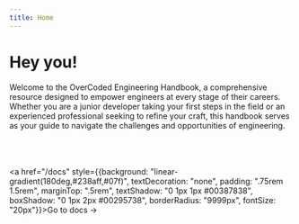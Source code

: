 ```yaml
---
title: Home
---
```


# Hey you!
Welcome to the OverCoded Engineering Handbook, a comprehensive resource designed to empower engineers at every stage of their careers. Whether you are a junior developer taking your first steps in the field or an experienced professional seeking to refine your craft, this handbook serves as your guide to navigate the challenges and opportunities of engineering.

<br/><br/><br/>
<a href="/docs" style={{background: "linear-gradient(180deg,#238aff,#07f)", textDecoration: "none", padding: ".75rem 1.5rem", marginTop: ".5rem", textShadow: "0 1px 1px #00387838", boxShadow: "0 1px 2px #00295738", borderRadius: "9999px", fontSize: "20px"}}>Go to docs <span>→</span></a>
